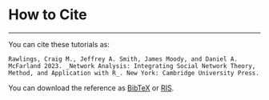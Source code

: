 # How to Cite {-}

---

You can cite these tutorials as:

```block

Rawlings, Craig M., Jeffrey A. Smith, James Moody, and Daniel A. McFarland 2023. _Network Analysis: Integrating Social Network Theory, Method, and Application with R_. New York: Cambridge University Press.

```

You can download the reference as [BibTeX](https://github.com/JeffreyAlanSmith/Integrated_Network_Science/raw/master/NetworkAnalysisR-book.bib) or
[RIS](https://github.com/JeffreyAlanSmith/Integrated_Network_Science/raw/master/NetworkAnalysisR-book.ris).
